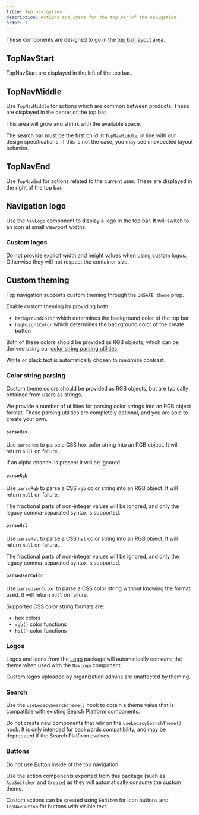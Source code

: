 ```yaml
---
title: Top navigation
description: Actions and items for the top bar of the navigation.
order: 1
---
```




These components are designed to go in the
[top bar layout area](/components/navigation-system/layout/examples#top-bar).

## TopNavStart

TopNavStart are displayed in the left of the top bar.

<Example Component={TopNavStartLayoutExample} />

## TopNavMiddle

Use `TopNavMiddle` for actions which are common between products. These are displayed in the center
of the top bar.

This area will grow and shrink with the available space.

<SectionMessage>

The search bar must be the first child in `TopNavMiddle`, in line with our design specifications. If
this is not the case, you may see unexpected layout behavior.

</SectionMessage>

<Example Component={TopNavMiddleLayoutExample} />

## TopNavEnd

Use `TopNavEnd` for actions related to the current user. These are displayed in the right of the top
bar.

<Example Component={TopNavEndLayoutExample} />

## Navigation logo

Use the `NavLogo` component to display a logo in the top bar. It will switch to an icon at small
viewport widths.

<Example Component={NavLogoExample} />

### Custom logos

Do not provide explicit width and height values when using custom logos. Otherwise they will not
respect the container size.

<Example Component={CustomNavLogoExample} />

## Custom theming

Top navigation supports custom theming through the `UNSAFE_theme` prop.

Enable custom theming by providing both:

- `backgroundColor` which determines the background color of the top bar
- `highlightColor` which determines the background color of the create button

Both of these colors should be provided as RGB objects, which can be derived using our
[color string parsing utilities](#color-string-parsing).

White or black text is automatically chosen to maximize contrast.

<Example Component={CustomThemingRgbObjectExample} />

### Color string parsing

Custom theme colors should be provided as RGB objects, but are typically obtained from users as
strings.

We provide a number of utilities for parsing color strings into an RGB object format. These parsing
utilities are completely optional, and you are able to create your own.

#### `parseHex`

Use `parseHex` to parse a CSS hex color string into an RGB object. It will return `null` on failure.

If an alpha channel is present it will be ignored.

<Example Component={CustomThemingParseHexExample} />

#### `parseRgb`

Use `parseRgb` to parse a CSS `rgb` color string into an RGB object. It will return `null` on
failure.

The fractional parts of non-integer values will be ignored, and only the legacy comma-separated
syntax is supported.

<Example Component={CustomThemingParseRgbExample} />

#### `parseHsl`

Use `parseHsl` to parse a CSS `hsl` color string into an RGB object. It will return `null` on
failure.

The fractional parts of non-integer values will be ignored, and only the legacy comma-separated
syntax is supported.

<Example Component={CustomThemingParseHslExample} />

#### `parseUserColor`

Use `parseUserColor` to parse a CSS color string without knowing the format used. It will return
`null` on failure.

Supported CSS color string formats are:

- hex colors
- `rgb()` color functions
- `hsl()` color functions

<Example Component={CustomThemingParseUserColorExample} />

### Logos

Logos and icons from the [Logo](/components/logo) package will automatically consume the theme when
used with the `NavLogo` component.

Custom logos uploaded by organization admins are unaffected by theming.

<Example Component={CustomThemingLogoExample} />

### Search

Use the `useLegacySearchTheme()` hook to obtain a theme value that is compatible with existing
Search Platform components.

<SectionMessage appearance="warning" title="Use sparingly">

Do not create new components that rely on the `useLegacySearchTheme()` hook. It is only intended for
backwards compatibility, and may be deprecated if the Search Platform evolves.

</SectionMessage>

<Example Component={CustomThemingSearchExample} />

### Buttons

Do not use [Button](/components/button) inside of the top navigation.

Use the action components exported from this package (such as `AppSwitcher` and `Create`) as they
will automatically consume the custom theme.

Custom actions can be created using `EndItem` for icon buttons and `TopNavButton` for buttons with
visible text.

<Example Component={CustomThemingButtonsExample} />
